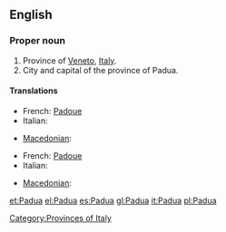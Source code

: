 ==English==

===Proper noun===
{{en-proper noun}}

# Province of [[Veneto]], [[Italy]].
# City and capital of the province of Padua.

====Translations====
{{trans-top|province}}
* French: [[Padoue]]
* Italian: {{t+|it|Padova}}
{{trans-mid}}
* [[Macedonian]]: {{t|mk|Падова|f|tr=Padóva}}
{{trans-bottom}}

{{trans-top|city}}
* French: [[Padoue]]
* Italian: {{t+|it|Padova|f}}
{{trans-mid}}
* [[Macedonian]]: {{t|mk|Падова|f|tr=Padóva}}
{{trans-bottom}}

[[Category:Provinces of Italy]]

[[et:Padua]]
[[el:Padua]]
[[es:Padua]]
[[gl:Padua]]
[[it:Padua]]
[[pl:Padua]]